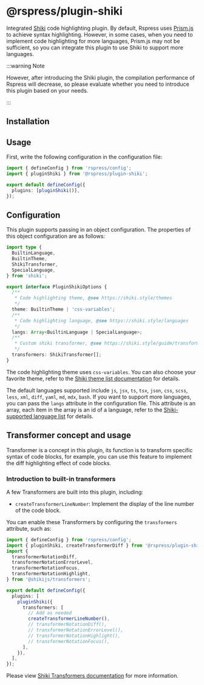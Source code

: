# @rspress/plugin-shiki


<SourceCode href="https://github.com/web-infra-dev/rspress/tree/main/packages/plugin-shiki" />

Integrated [Shiki](https://github.com/shikijs/shiki) code highlighting plugin. By default, Rspress uses [Prism.js](https://prismjs.com/) to achieve syntax highlighting. However, in some cases, when you need to implement code highlighting for more languages, Prism.js may not be sufficient, so you can integrate this plugin to use Shiki to support more languages.

:::warning Note

However, after introducing the Shiki plugin, the compilation performance of Rspress will decrease, so please evaluate whether you need to introduce this plugin based on your needs.

:::

## Installation


<PackageManagerTabs command="add @rspress/plugin-shiki -D" />

## Usage

First, write the following configuration in the configuration file:

```ts title="rspress.config.ts"
import { defineConfig } from 'rspress/config';
import { pluginShiki } from '@rspress/plugin-shiki';

export default defineConfig({
  plugins: [pluginShiki()],
});
```

## Configuration

This plugin supports passing in an object configuration. The properties of this object configuration are as follows:

```ts
import type {
  BuiltinLanguage,
  BuiltinTheme,
  ShikiTransformer,
  SpecialLanguage,
} from 'shiki';

export interface PluginShikiOptions {
  /**
   * Code highlighting theme, @see https://shiki.style/themes
   */
  theme: BuiltinTheme | 'css-variables';
  /**
   * Code highlighting language, @see https://shiki.style/languages
   */
  langs: Array<BuiltinLanguage | SpecialLanguage>;
  /**
   * Custom shiki transformer, @see https://shiki.style/guide/transformers
   */
  transformers: ShikiTransformer[];
}
```

The code highlighting theme uses `css-variables`. You can also choose your favorite theme, refer to the [Shiki theme list documentation](https://github.com/shikijs/shiki/blob/main/docs/themes.md) for details.

The default languages supported include `js`, `jsx`, `ts`, `tsx`, `json`, `css`, `scss`, `less`, `xml`, `diff`, `yaml`, `md`, `mdx`, `bash`. If you want to support more languages, you can pass the `langs` attribute in the configuration file. This attribute is an array, each item in the array is an id of a language, refer to the [Shiki-supported language list](https://github.com/shikijs/shiki/blob/main/docs/languages.md) for details.

## Transformer concept and usage

Transformer is a concept in this plugin, its function is to transform specific syntax of code blocks, for example, you can use this feature to implement the diff highlighting effect of code blocks.

### Introduction to built-in transformers

A few Transformers are built into this plugin, including:

- `createTransformerLineNumber`: Implement the display of the line number of the code block.

You can enable these Transformers by configuring the `transformers` attribute, such as:

```ts title="rspress.config.ts"
import { defineConfig } from 'rspress/config';
import { pluginShiki, createTransformerDiff } from '@rspress/plugin-shiki';
import {
  transformerNotationDiff,
  transformerNotationErrorLevel,
  transformerNotationFocus,
  transformerNotationHighlight,
} from '@shikijs/transformers';

export default defineConfig({
  plugins: [
    pluginShiki({
      transformers: [
        // Add as needed
        createTransformerLineNumber(),
        // transformerNotationDiff(),
        // transformerNotationErrorLevel(),
        // transformerNotationHighlight(),
        // transformerNotationFocus(),
      ],
    }),
  ],
});
```

Please view [Shiki Transformers documentation](https://shiki.style/guide/transformers) for more information.
